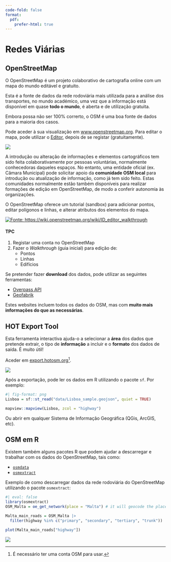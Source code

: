 ```yaml
---
code-fold: false
format:
  pdf:
    prefer-html: true
---
```


# Redes Viárias

## OpenStreetMap

O OpenStreetMap é um projeto colaborativo de cartografia online com um mapa do mundo editável e gratuito.

Esta é a fonte de dados da rede rodoviária mais utilizada para a análise dos transportes, no mundo académico, uma vez que a informação está disponível em quase **todo o mundo**, é aberta e de utilização gratuita.

::: {.callout-caution appearance="simple"}
Embora possa não ser 100% correrto, o OSM é uma boa fonte de dados para a maioria dos casos.
:::

Pode aceder à sua visualização em [www.openstreetmap.org](https://www.openstreetmap.org/).
Para editar o mapa, pode utilizar o [Editor](https://www.openstreetmap.org/edit), depois de se registar (gratuitamente).

![](images/clipboard-981329712.png)

A introdução ou alteração de informações e elementos cartográficos tem sido feita colaborativamente por pessoas voluntárias, normalmente conhecedoras daqueles espaços.
No entanto, uma entidade oficial (ex. Câmara Municipal) pode solicitar apoio da **comunidade OSM local** para introdução ou atualização de informação, como já tem sido feito.
Estas comunidades normalmente estão também disponíveis para realizar formações de edição em OpenStreetMap, de modo a conferir autonomia às organizações.

O OpenStreetMap oferece um tutorial (sandbox) para adicionar pontos, editar polígonos e linhas, e alterar atributos dos elementos do mapa.

[![Fonte: https://wiki.openstreetmap.org/wiki/ID_editor_walkthrough](images/clipboard-3702075306.png)](https://wiki.openstreetmap.org/wiki/ID_editor_walkthrough)

::: callout-tip
#### TPC

1.  Registar uma conta no OpenStreetMap
2.  Fazer o *Walkthrough* (guia inicial) para edição de:
    -   Pontos
    -   Linhas
    -   Edifícios
:::

Se pretender fazer **download** dos dados, pode utilizar as seguintes ferramentas:

-   [Overpass API](https://wiki.openstreetmap.org/wiki/Overpass_API)
-   [Geofabrik](https://download.geofabrik.de/)

Estes websites incluem todos os dados do OSM, mas com **muito mais informações do que as necessárias**.

## HOT Export Tool

Esta ferramenta interactiva ajuda-o a selecionar a **área** dos dados que pretende extrair, o tipo de **informação** a incluir e o **formato** dos dados de saída.
É muito útil!

Aceder em [export.hotosm.org](https://export.hotosm.org/)[^road-networks-1].

[^road-networks-1]: É necessário ter uma conta OSM para usar.

![](images/clipboard-4146913937.png)

Após a exportação, pode ler os dados em R utilizando o pacote `sf`.
Por exemplo:

```r
#| fig-format: png
Lisboa = sf::st_read("data/Lisboa_sample.geojson", quiet = TRUE)

mapview::mapview(Lisboa, zcol = "highway")
```

Ou abrir em qualquer Sistema de Informação Geográfica (QGis, ArcGIS, etc).

## OSM em R

Existem também alguns pacotes R que podem ajudar a descarregar e trabalhar com os dados do OpenStreetMap, tais como:

-   [`osmdata`](https://cran.r-project.org/web/packages/osmdata/index.html)
-   [`osmextract`](https://docs.ropensci.org/osmextract)

Exemplo de como descarregar dados da rede rodoviária do OpenStreetMap utilizando o pacote `osmextract`:

```r
#| eval: false
library(osmextract)
OSM_Malta = oe_get_network(place = "Malta") # it will geocode the place

Malta_main_roads = OSM_Malta |> 
  filter(highway %in% c("primary", "secondary", "tertiary", "trunk"))

plot(Malta_main_roads["highway"])
```

![](images/malta_roads.png){fig-align="center"}
